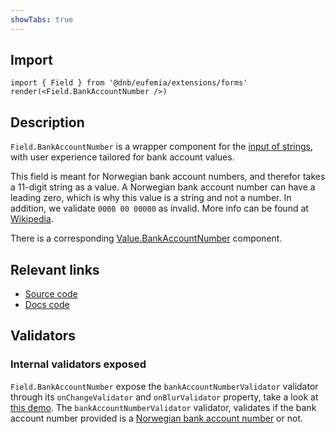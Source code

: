 ```yaml
---
showTabs: true
---
```


## Import

```tsx
import { Field } from '@dnb/eufemia/extensions/forms'
render(<Field.BankAccountNumber />)
```

## Description

`Field.BankAccountNumber` is a wrapper component for the [input of strings](/uilib/extensions/forms/base-fields/String), with user experience tailored for bank account values.

This field is meant for Norwegian bank account numbers, and therefor takes a 11-digit string as a value. A Norwegian bank account number can have a leading zero, which is why this value is a string and not a number. In addition, we validate `0000 00 00000` as invalid.
More info can be found at [Wikipedia](https://no.wikipedia.org/wiki/Kontonummer).

There is a corresponding [Value.BankAccountNumber](/uilib/extensions/forms/Value/BankAccountNumber) component.

## Relevant links

- [Source code](https://github.com/dnbexperience/eufemia/tree/main/packages/dnb-eufemia/src/extensions/forms/Field/BankAccountNumber)
- [Docs code](https://github.com/dnbexperience/eufemia/tree/main/packages/dnb-design-system-portal/src/docs/uilib/extensions/forms/feature-fields/BankAccountNumber)

## Validators

### Internal validators exposed

`Field.BankAccountNumber` expose the `bankAccountNumberValidator` validator through its `onChangeValidator` and `onBlurValidator` property, take a look at [this demo](/uilib/extensions/forms/feature-fields/BankAccountNumber/demos/#extend-validation-with-custom-validation-function).
The `bankAccountNumberValidator` validator, validates if the bank account number provided is a [Norwegian bank account number](https://no.wikipedia.org/wiki/Kontonummer) or not.
